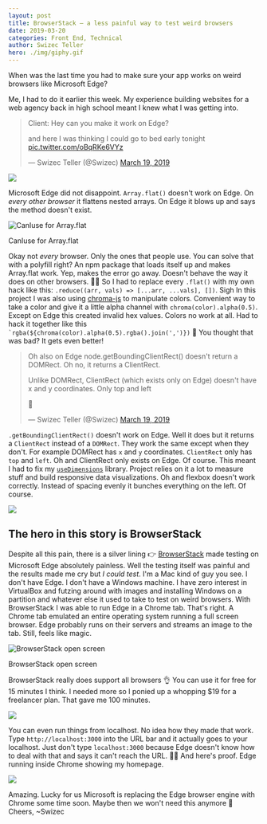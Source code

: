 ```yaml
---
layout: post
title: BrowserStack – a less painful way to test weird browsers
date: 2019-03-20
categories: Front End, Technical
author: Swizec Teller
hero: ./img/giphy.gif
---
```


When was the last time you had to make sure your app works on weird browsers like Microsoft Edge?



Me, I had to do it earlier this week. My experience building websites for a web agency back in high school meant I knew what I was getting into.

> Client: Hey can you make it work on Edge?  
>   
> and here I was thinking I could go to bed early tonight [pic.twitter.com/oBqRKe6VYz](https://t.co/oBqRKe6VYz)
>
> — Swizec Teller (@Swizec) [March 19, 2019](https://twitter.com/Swizec/status/1107895195163451393?ref_src=twsrc%5Etfw)

![](./img/giphy.gif)

Microsoft Edge did not disappoint. `Array.flat()` doesn't work on Edge. On _every other browser_ it flattens nested arrays. On Edge it blows up and says the method doesn't exist.

![CanIuse for Array.flat](./img/o9Z0rYC.png)

CanIuse for Array.flat

Okay not _every_ browser. Only the ones that people use. You can solve that with a polyfill right? An npm package that loads itself up and makes Array.flat work. Yep, makes the error go away. Doesn't behave the way it does on other browsers. 🤦‍♂️ So I had to replace every `.flat()` with my own hack like this: `.reduce((arr, vals) => [...arr, ...vals], [])`. Sigh In this project I was also using [chroma-js](https://gka.github.io/chroma.js/) to manipulate colors. Convenient way to take a color and give it a little alpha channel with `chroma(color).alpha(0.5)`. Except on Edge this created invalid hex values. Colors no work at all. Had to hack it together like this `` `rgba(${chroma(color).alpha(0.5).rgba().join(',')}) `` 🤨 You thought that was bad? It gets even better!

> Oh also on Edge node.getBoundingClientRect() doesn't return a DOMRect. Oh no, it returns a ClientRect.  
>   
> Unlike DOMRect, ClientRect (which exists only on Edge) doesn't have x and y coordinates. Only top and left  
>   
> 🤨
>
> — Swizec Teller (@Swizec) [March 19, 2019](https://twitter.com/Swizec/status/1107905401276624900?ref_src=twsrc%5Etfw)

`.getBoundingClientRect()` doesn't work on Edge. Well it does but it returns a `ClientRect` instead of a `DOMRect`. They work the same except when they don't. For example DOMRect has `x` and `y` coordinates. `ClientRect` only has `top` and `left`. Oh and ClientRect only exists on Edge. Of course. This meant I had to fix my [`useDimensions`](https://github.com/Swizec/useDimensions) library. Project relies on it a lot to measure stuff and build responsive data visualizations. Oh and flexbox doesn't work correctly. Instead of spacing evenly it bunches everything on the left. Of course.

![](./img/giphy.gif)

## The hero in this story is BrowserStack

Despite all this pain, there is a silver lining 👉 [BrowserStack](https://www.browserstack.com/) made testing on Microsoft Edge absolutely painless. Well the testing itself was painful and the results made me cry but _I could test_. I'm a Mac kind of guy you see. I don't have Edge. I don't have a Windows machine. I have zero interest in VirtualBox and futzing around with images and installing Windows on a partition and whatever else it used to take to test on weird browsers. With BrowserStack I was able to run Edge in a Chrome tab. That's right. A Chrome tab emulated an entire operating system running a full screen browser. Edge probably runs on their servers and streams an image to the tab. Still, feels like magic.

![BrowserStack open screen](./img/lGhiEHR.png)

BrowserStack open screen

BrowserStack really does support all browsers 👌 You can use it for free for 15 minutes I think. I needed more so I ponied up a whopping $19 for a freelancer plan. That gave me 100 minutes.

![](./img/GqIcx7k.png)

You can even run things from localhost. No idea how they made that work. Type `http://localhost:3000` into the URL bar and it actually goes to your localhost. Just don't type `localhost:3000` because Edge doesn't know how to deal with that and says it can't reach the URL. 🤦‍♂️ And here's proof. Edge running inside Chrome showing my homepage.

![](./img/9yvIsIG.png)

Amazing. Lucky for us Microsoft is replacing the Edge browser engine with Chrome some time soon. Maybe then we won't need this anymore 🤞 Cheers, ~Swizec
